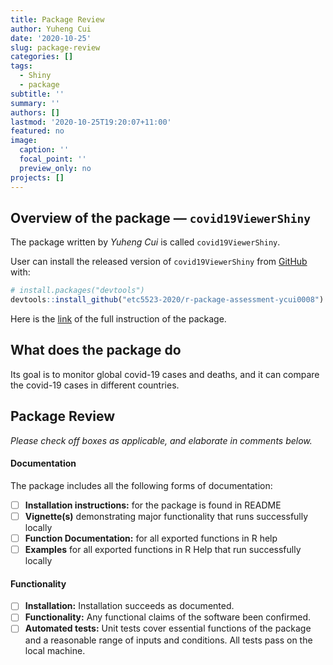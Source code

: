 ```yaml
---
title: Package Review
author: Yuheng Cui
date: '2020-10-25'
slug: package-review
categories: []
tags:
  - Shiny
  - package
subtitle: ''
summary: ''
authors: []
lastmod: '2020-10-25T19:20:07+11:00'
featured: no
image:
  caption: ''
  focal_point: ''
  preview_only: no
projects: []
---
```


## Overview of the package --- `covid19ViewerShiny`

The package written by *Yuheng Cui* is called `covid19ViewerShiny`.

User can install the released version of `covid19ViewerShiny` from [GitHub](https://github.com/etc5523-2020/r-package-assessment-ycui0008) with:

``` r
# install.packages("devtools")
devtools::install_github("etc5523-2020/r-package-assessment-ycui0008")
```

Here is the [link](https://etc5523-2020.github.io/r-package-assessment-ycui0008/) of the full instruction of the package.


## What does the package do

Its goal is to monitor global covid-19 cases and deaths, and it can compare the covid-19 cases in different countries. 

## Package Review

*Please check off boxes as applicable, and elaborate in comments below.*

#### Documentation

The package includes all the following forms of documentation:

- [ ] **Installation instructions:** for the package is found in README
- [ ] **Vignette(s)** demonstrating major functionality that runs successfully locally
- [ ] **Function Documentation:** for all exported functions in R help
- [ ] **Examples** for all exported functions in R Help that run successfully locally


#### Functionality

- [ ] **Installation:** Installation succeeds as documented.
- [ ] **Functionality:** Any functional claims of the software been confirmed.
- [ ] **Automated tests:** Unit tests cover essential functions of the package
and a reasonable range of inputs and conditions. All tests pass on the local machine.